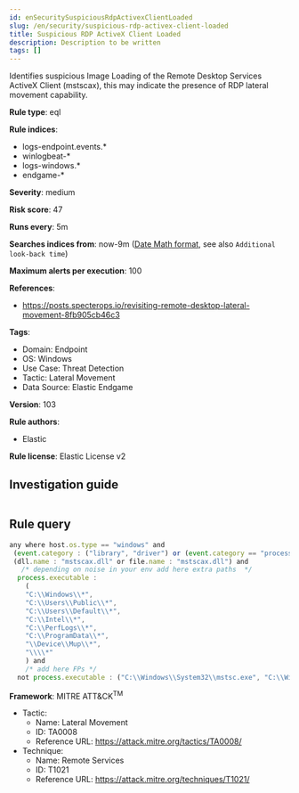 ```yaml
---
id: enSecuritySuspiciousRdpActivexClientLoaded
slug: /en/security/suspicious-rdp-activex-client-loaded
title: Suspicious RDP ActiveX Client Loaded
description: Description to be written
tags: []
---
```


<div id="suspicious-rdp-activex-client-loaded"></div>

Identifies suspicious Image Loading of the Remote Desktop Services ActiveX Client (mstscax), this may indicate the presence of RDP lateral movement capability.

**Rule type**: eql

**Rule indices**: 

* logs-endpoint.events.*
* winlogbeat-*
* logs-windows.*
* endgame-*

**Severity**: medium

**Risk score**: 47

**Runs every**: 5m

**Searches indices from**: now-9m ([Date Math format](((ref))/common-options.html#date-math), see also <DocLink id="enSecurityRulesUiCreate" section="set-the-rules-schedule">`Additional look-back time`</DocLink>)

**Maximum alerts per execution**: 100

**References**: 

* https://posts.specterops.io/revisiting-remote-desktop-lateral-movement-8fb905cb46c3

**Tags**: 

* Domain: Endpoint
* OS: Windows
* Use Case: Threat Detection
* Tactic: Lateral Movement
* Data Source: Elastic Endgame

**Version**: 103

**Rule authors**: 

* Elastic

**Rule license**: Elastic License v2

## Investigation guide

```markdown

```

## Rule query

```js
any where host.os.type == "windows" and
 (event.category : ("library", "driver") or (event.category == "process" and event.action : "Image loaded*")) and
 (dll.name : "mstscax.dll" or file.name : "mstscax.dll") and
   /* depending on noise in your env add here extra paths  */
  process.executable :
    (
    "C:\\Windows\\*",
    "C:\\Users\\Public\\*",
    "C:\\Users\\Default\\*",
    "C:\\Intel\\*",
    "C:\\PerfLogs\\*",
    "C:\\ProgramData\\*",
    "\\Device\\Mup\\*",
    "\\\\*"
    ) and
    /* add here FPs */
  not process.executable : ("C:\\Windows\\System32\\mstsc.exe", "C:\\Windows\\SysWOW64\\mstsc.exe")

```

**Framework**: MITRE ATT&CK<sup>TM</sup>

* Tactic:
    * Name: Lateral Movement
    * ID: TA0008
    * Reference URL: https://attack.mitre.org/tactics/TA0008/
* Technique:
    * Name: Remote Services
    * ID: T1021
    * Reference URL: https://attack.mitre.org/techniques/T1021/

